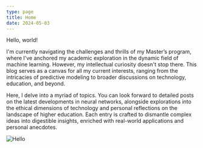 ```yaml
---
type: page
title: Home
date: 2024-05-03
---
```


Hello, world!

I'm currently navigating the challenges and thrills of my Master’s program, where I've anchored my academic exploration in the dynamic field of machine learning. However, my intellectual curiosity doesn't stop there. This blog serves as a canvas for all my current interests, ranging from the intricacies of predictive modeling to broader discussions on technology, education, and beyond.

Here, I delve into a myriad of topics. You can look forward to detailed posts on the latest developments in neural networks, alongside explorations into the ethical dimensions of technology and personal reflections on the landscape of higher education. Each entry is crafted to dismantle complex ideas into digestible insights, enriched with real-world applications and personal anecdotes.

![Hello](/SKP_0981.webp)

